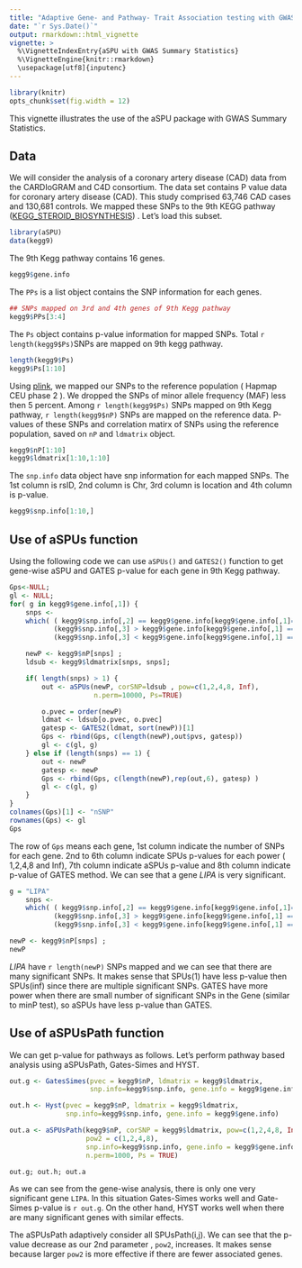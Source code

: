 ```yaml
---
title: "Adaptive Gene- and Pathway- Trait Association testing with GWAS Summary Statistics (aSPUs() and aSPUsPath())"
date: "`r Sys.Date()`"
output: rmarkdown::html_vignette
vignette: >
  %\VignetteIndexEntry{aSPU with GWAS Summary Statistics}
  %\VignetteEngine{knitr::rmarkdown}
  \usepackage[utf8]{inputenc}
---
```


```r
library(knitr)
opts_chunk$set(fig.width = 12)
```

This vignette illustrates the use of the aSPU package with GWAS Summary Statistics. 


## Data

We will consider the analysis of a coronary artery disease (CAD)
data from the CARDIoGRAM and C4D consortium. The data set contains P value
data for coronary artery disease (CAD). This study comprised 63,746
CAD cases and 130,681 controls. We mapped these SNPs to the 9th KEGG
pathway ([KEGG_STEROID_BIOSYNTHESIS](http://www.broadinstitute.org/gsea/msigdb/cards/KEGG_STEROID_BIOSYNTHESIS))
. Let's load this subset.

```r
library(aSPU)
data(kegg9)
```
The 9th Kegg pathway contains 16 genes.

```r
kegg9$gene.info
```

The `PPs` is a list object contains the SNP information for each genes.
```r
## SNPs mapped on 3rd and 4th genes of 9th Kegg pathway
kegg9$PPs[3:4]
```

The `Ps` object contains p-value information for mapped
SNPs. Total `r length(kegg9$Ps)`SNPs are mapped on 9th kegg pathway.

```r
length(kegg9$Ps)
kegg9$Ps[1:10]
```

Using [plink](http://pngu.mgh.harvard.edu/~purcell/plink/index.shtml),
we mapped our SNPs to the reference population ( Hapmap CEU phase 2
). We dropped the SNPs of minor allele frequency (MAF) less then 5
percent. Among `r length(kegg9$Ps)` SNPs mapped on 9th Kegg pathway,
`r length(kegg9$nP)` SNPs are mapped on the reference data. P-values of these
SNPs and correlation matirx of SNPs using the reference population,
saved on `nP` and `ldmatrix` object.

```r
kegg9$nP[1:10]
kegg9$ldmatrix[1:10,1:10]
```
The `snp.info` data object have snp information for each mapped
SNPs. The 1st column is rsID, 2nd column is Chr, 3rd column is
location and 4th column is p-value.

```r
kegg9$snp.info[1:10,]
```

## Use of aSPUs function

Using the following code we can use `aSPUs()` and `GATES2()` function
to get gene-wise aSPU and GATES p-value for each gene in 9th Kegg pathway.
```r
Gps<-NULL;
gl <- NULL;
for( g in kegg9$gene.info[,1]) {
    snps <-
    which( ( kegg9$snp.info[,2] == kegg9$gene.info[kegg9$gene.info[,1]==g,2]) &
           (kegg9$snp.info[,3] > kegg9$gene.info[kegg9$gene.info[,1] == g, 3])&
           (kegg9$snp.info[,3] < kegg9$gene.info[kegg9$gene.info[,1] == g, 4]))

    newP <- kegg9$nP[snps] ;
    ldsub <- kegg9$ldmatrix[snps, snps];

    if( length(snps) > 1) {
        out <- aSPUs(newP, corSNP=ldsub , pow=c(1,2,4,8, Inf),
                     n.perm=10000, Ps=TRUE)

        o.pvec = order(newP)
        ldmat <- ldsub[o.pvec, o.pvec]
        gatesp <- GATES2(ldmat, sort(newP))[1]
        Gps <- rbind(Gps, c(length(newP),out$pvs, gatesp))
        gl <- c(gl, g)
    } else if (length(snps) == 1) {
        out <- newP
        gatesp <- newP
        Gps <- rbind(Gps, c(length(newP),rep(out,6), gatesp) )
        gl <- c(gl, g)
    }
}
colnames(Gps)[1] <- "nSNP"
rownames(Gps) <- gl
Gps
```

The row of `Gps` means each gene, 1st column indicate the number of
SNPs for each gene. 2nd to 6th column indicate SPUs p-values for each
power ( 1,2,4,8 and Inf), 7th column indicate aSPUs p-value and 8th
column indicate p-value of GATES method.
We can see that a gene _LIPA_ is very significant.

```r
g = "LIPA"
    snps <-
    which( ( kegg9$snp.info[,2] == kegg9$gene.info[kegg9$gene.info[,1]==g,2]) &
           (kegg9$snp.info[,3] > kegg9$gene.info[kegg9$gene.info[,1] == g, 3])&
           (kegg9$snp.info[,3] < kegg9$gene.info[kegg9$gene.info[,1] == g, 4]))

newP <- kegg9$nP[snps] ;
newP

```
_LIPA_ have `r length(newP)` SNPs mapped and we can see that there are
many significant SNPs. It makes sense that SPUs(1) have less p-value
then SPUs(inf) since there are multiple significant SNPs. GATES have
more power when there are small number of significant SNPs in the
Gene (similar to minP test), so aSPUs have less p-value than GATES.

## Use of aSPUsPath function

We can get p-value for pathways as follows.
Let's perform pathway based analysis using aSPUsPath, Gates-Simes and
HYST.


```r
out.g <- GatesSimes(pvec = kegg9$nP, ldmatrix = kegg9$ldmatrix,
                    snp.info=kegg9$snp.info, gene.info = kegg9$gene.info)

out.h <- Hyst(pvec = kegg9$nP, ldmatrix = kegg9$ldmatrix,
              snp.info=kegg9$snp.info, gene.info = kegg9$gene.info)

out.a <- aSPUsPath(kegg9$nP, corSNP = kegg9$ldmatrix, pow=c(1,2,4,8, Inf),
                   pow2 = c(1,2,4,8),
                   snp.info=kegg9$snp.info, gene.info = kegg9$gene.info,
                   n.perm=1000, Ps = TRUE)

out.g; out.h; out.a

```

As we can see from the gene-wise analysis, there is only one very
significant gene `LIPA`. In this situation Gates-Simes works well and
Gate-Simes p-value is `r out.g`. On the other hand, HYST works well
when there are many significant genes with similar effects.

The aSPUsPath adaptively consider all SPUsPath(i,j). We can see that
the p-value decrease as our 2nd parameter , `pow2`, increases. It makes
sense because larger `pow2` is more effective if there are fewer
associated genes.
